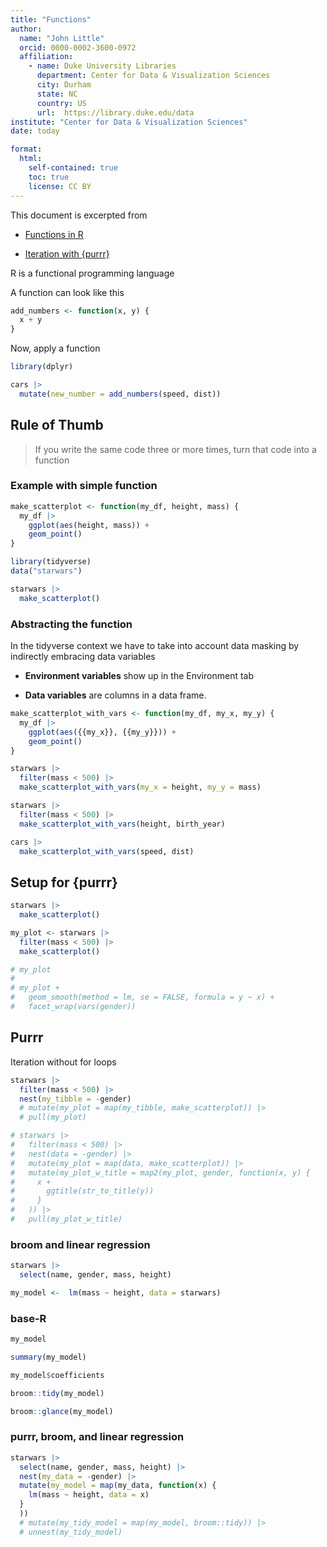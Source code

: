 ```yaml
---
title: "Functions"
author: 
  name: "John Little"
  orcid: 0000-0002-3600-0972
  affiliation:
    - name: Duke University Libraries
      department: Center for Data & Visualization Sciences
      city: Durham
      state: NC
      country: US
      url:  https://library.duke.edu/data
institute: "Center for Data & Visualization Sciences"
date: today

format: 
  html:
    self-contained: true
    toc: true
    license: CC BY
---
```


This document is excerpted from

-   [Functions in R](https://intro2r.library.duke.edu/functions)

-   [Iteration with {purrr}](https://intro2r.library.duke.edu/purrr)

R is a functional programming language

A function can look like this

```r
add_numbers <- function(x, y) {
  x + y
}
```

Now, apply a function

```r
library(dplyr)

cars |> 
  mutate(new_number = add_numbers(speed, dist))
```

## Rule of Thumb

> If you write the same code three or more times, turn that code into a function

### Example with simple function

```r
make_scatterplot <- function(my_df, height, mass) {
  my_df |> 
    ggplot(aes(height, mass)) + 
    geom_point()
}
```

```r
library(tidyverse)
data("starwars")

starwars |> 
  make_scatterplot()
```

### Abstracting the function

In the tidyverse context we have to take into account data masking by indirectly embracing data variables

-   **Environment variables** show up in the Environment tab

-   **Data variables** are columns in a data frame.

```r
make_scatterplot_with_vars <- function(my_df, my_x, my_y) {
  my_df |> 
    ggplot(aes({{my_x}}, {{my_y}})) + 
    geom_point()
}
```

```r
starwars |> 
  filter(mass < 500) |> 
  make_scatterplot_with_vars(my_x = height, my_y = mass)

starwars |> 
  filter(mass < 500) |> 
  make_scatterplot_with_vars(height, birth_year)

cars |> 
  make_scatterplot_with_vars(speed, dist)
```

## Setup for {purrr}

```r
starwars |> 
  make_scatterplot()

my_plot <- starwars |> 
  filter(mass < 500) |> 
  make_scatterplot()

# my_plot
# 
# my_plot +
#   geom_smooth(method = lm, se = FALSE, formula = y ~ x) +
#   facet_wrap(vars(gender))
```

## Purrr

Iteration without for loops

```r
starwars |> 
  filter(mass < 500) |> 
  nest(my_tibble = -gender) 
  # mutate(my_plot = map(my_tibble, make_scatterplot)) |>
  # pull(my_plot)

# starwars |> 
#   filter(mass < 500) |> 
#   nest(data = -gender) |> 
#   mutate(my_plot = map(data, make_scatterplot)) |> 
#   mutate(my_plot_w_title = map2(my_plot, gender, function(x, y) {
#     x +
#       ggtitle(str_to_title(y))
#     }
#   )) |> 
#   pull(my_plot_w_title)
```

### broom and linear regression

```r
starwars |>
  select(name, gender, mass, height)

my_model <-  lm(mass ~ height, data = starwars)
```

### base-R

```r
my_model
```

```r
summary(my_model)
```

```r
my_model$coefficients
```

```r
broom::tidy(my_model)
```

```r
broom::glance(my_model)
```

### purrr, broom, and linear regression

```r
starwars |>
  select(name, gender, mass, height) |> 
  nest(my_data = -gender) |> 
  mutate(my_model = map(my_data, function(x) {
    lm(mass ~ height, data = x) 
  }
  )) 
  # mutate(my_tidy_model = map(my_model, broom::tidy)) |> 
  # unnest(my_tidy_model)
```
